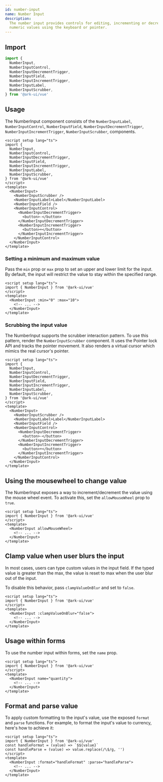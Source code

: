 ```yaml
---
id: number-input
name: Number Input
description:
  The number input provides controls for editing, incrementing or decrementing
  numeric values using the keyboard or pointer.
---
```


## Import

```ts
import {
  NumberInput,
  NumberInputControl,
  NumberInputDecrementTrigger,
  NumberInputField,
  NumberInputIncrementTrigger,
  NumberInputLabel,
  NumberInputScrubber,
} from '@ark-ui/vue'
```

## Usage

The NumberInput component consists of the `NumberInputLabel`,
`NumberInputControl`, `NumberInputField`, `NumberInputDecrementTrigger`,
`NumberInputIncrementTrigger`, `NumberInputScrubber`, components.

```vue
<script setup lang="ts">
import {
  NumberInput,
  NumberInputControl,
  NumberInputDecrementTrigger,
  NumberInputField,
  NumberInputIncrementTrigger,
  NumberInputLabel,
  NumberInputScrubber,
} from '@ark-ui/vue'
</script>
<template>
  <NumberInput>
    <NumberInputScrubber />
    <NumberInputLabel>Label</NumberInputLabel>
    <NumberInputField />
    <NumberInputControl>
      <NumberInputDecrementTrigger>
        <button>-</button>
      </NumberInputDecrementTrigger>
      <NumberInputIncrementTrigger>
        <button>+</button>
      </NumberInputIncrementTrigger>
    </NumberInputControl>
  </NumberInput>
</template>
```

### Setting a minimum and maximum value

Pass the `min` prop or `max` prop to set an upper and lower limit for the input.
By default, the input will restrict the value to stay within the specified
range.

```vue
<script setup lang="ts">
import { NumberInput } from '@ark-ui/vue'
</script>
<template>
  <NumberInput :min="0" :max="10">
    <!-- ... -->
  </NumberInput>
</template>
```

### Scrubbing the input value

The NumberInput supports the scrubber interaction pattern. To use this pattern,
render the `NumberInputScrubber` component. It uses the Pointer lock API and
tracks the pointer movement. It also renders a virtual cursor which mimics the
real cursor's pointer.

```vue {2}
<script setup lang="ts">
import {
  NumberInput,
  NumberInputControl,
  NumberInputDecrementTrigger,
  NumberInputField,
  NumberInputIncrementTrigger,
  NumberInputLabel,
  NumberInputScrubber,
} from '@ark-ui/vue'
</script>
<template>
  <NumberInput>
    <NumberInputScrubber />
    <NumberInputLabel>Label</NumberInputLabel>
    <NumberInputField />
    <NumberInputControl>
      <NumberInputDecrementTrigger>
        <button>-</button>
      </NumberInputDecrementTrigger>
      <NumberInputIncrementTrigger>
        <button>+</button>
      </NumberInputIncrementTrigger>
    </NumberInputControl>
  </NumberInput>
</template>
```

## Using the mousewheel to change value

The NumberInput exposes a way to increment/decrement the value using the mouse
wheel event. To activate this, set the `allowMouseWheel` prop to `true`.

```vue
<script setup lang="ts">
import { NumberInput } from '@ark-ui/vue'
</script>
<template>
  <NumberInput allowMouseWheel>
    <!-- ... -->
  </NumberInput>
</template>
```

## Clamp value when user blurs the input

In most cases, users can type custom values in the input field. If the typed
value is greater than the max, the value is reset to max when the user blur out
of the input.

To disable this behavior, pass `clampValueOnBlur` and set to `false`.

```vue
<script setup lang="ts">
import { NumberInput } from '@ark-ui/vue'
</script>
<template>
  <NumberInput :clampValueOnBlur="false">
    <!-- ... -->
  </NumberInput>
</template>
```

## Usage within forms

To use the number input within forms, set the `name` prop.

```vue
<script setup lang="ts">
import { NumberInput } from '@ark-ui/vue'
</script>
<template>
  <NumberInput name="quantity">
    <!-- ... -->
  </NumberInput>
</template>
```

## Format and parse value

To apply custom formatting to the input's value, use the exposed `format` and
`parse` functions. For example, to format the input's value to currency, here's
how to achieve it:

```vue
<script setup lang="ts">
import { NumberInput } from '@ark-ui/vue'
const handleFormat = (value) => `$${value}`
const handleParse = (value) => value.replace(/\$/g, '')
</script>
<template>
  <NumberInput :format="handleFormat" :parse="handleParse">
    <!-- ... -->
  </NumberInput>
</template>
```
